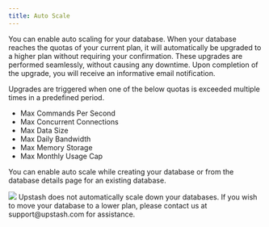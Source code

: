 ```yaml
---
title: Auto Scale
---
```


You can enable auto scaling for your database. When your database reaches the
quotas of your current plan, it will automatically be upgraded to a higher plan
without requiring your confirmation. These upgrades are performed seamlessly,
without causing any downtime. Upon completion of the upgrade, you will receive
an informative email notification.

Upgrades are triggered when one of the below quotas is exceeded multiple times
in a predefined period.

- Max Commands Per Second
- Max Concurrent Connections
- Max Data Size
- Max Daily Bandwidth
- Max Memory Storage
- Max Monthly Usage Cap

You can enable auto scale while creating your database or from the database
details page for an existing database.

<Frame>
  <img src="/img/autoscale/autoscale.png" />
</Frame>

<Info>
  Upstash does not automatically scale down your databases. If you wish to move
  your database to a lower plan, please contact us at support@upstash.com for
  assistance.
</Info>
